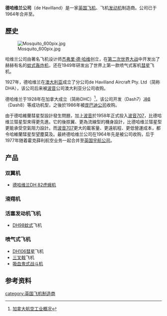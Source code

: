 {{refimprove|time=2019-04-21T02:27:43+00:00}}
{{expand|time=2009-05-03T09:25:14+00:00}}
{{Infobox Company 
|company_name = 德哈维兰
|company_name_en = de Havilland Aircraft Company
|company_logo  = [[Image:De_Havilland.png|150px]]
|company_type = 私有企業
|foundation    = 1920
|defunct       = 1964
|location = [[英国|英国]][[赫特福德郡|赫特福德郡]][[哈特菲尔德|哈特菲尔德]]
|key_people = [[杰弗里·德·哈维|杰弗里·德·哈维]] ，公司创始人及飞机设计师
|industry = 航空
|products = 商用機<br>軍用機<br>发动机

}}
'''德哈维兰公司'''（de Havilland）是一家[[英国|英国]][[飞机|飞机]]、飞机[[发动机|发动机]]制造商。公司已于1964年合并至{{Link-en|霍克薛利公司|Hawker_Siddeley}}。

==歷史==
[[File:Mosquito_600pix.jpg|right]]

哈维兰公司由著名飞机设计师[[杰弗里·德·哈维|杰弗里·德·哈维]]创立，在[[第二次世界大战|第二次世界大战]]中开发出了赫赫有名的[[蚊式轰炸机|蚊式轰炸机]]，还在1949年研发出了世界上第一款喷气式客机[[哈维兰彗星型|彗星]]飞机。

1927年，德哈维兰在[[澳大利亚|澳大利亚]]成立了分公司de Havilland Aircraft Pty. Ltd（简称DHA），该公司后来被[[波音|波音]]公司澳大利亚分公司收购。

德哈维兰于1928年在加拿大成立{{Link-en|德哈维兰加拿大公司|de Havilland Canada}}（简称DHC）<ref>[http://www.china001.com/show_hdr.php?xname=PPDDMV0&dname=KK12V31&xpos=28 加拿大航空工业概况 ]{{dead link|date=2018年2月 |bot=InternetArchiveBot |fix-attempted=yes }}</ref>，该公司开发{{Link-en|冲7|de Havilland Canada Dash 7}}（Dash7）[[冲8|冲8]]（Dash8）等成功机型，之後於1986年被[[庞巴迪公司|庞巴迪公司]]收购。

由于德哈維蘭彗星型設計發生問題，加上[[波音|波音]]於1958年正式投入[[波音707|波音707]]，比德哈维兰彗星型來得更先進。它的後掠翼、更為流線型的機身設計，比德哈维兰彗星型更能承受空氣阻力設計。而[[波音707|波音707]]更大的載客量、更遠航程、更低營運成本，都令哈維蘭彗星型望塵莫及。最終德哈维兰公司在1964年先是被{{Link-en|霍克薛利|Hawker_Siddeley}}公司收购，后于1977年随着霍克薛利航空业务一起合并至[[英国宇航|英国宇航公司]]。

==产品==
===双翼机===
*[[德哈维兰DH_82虎蛾机|德哈维兰DH 82虎蛾机]]

===滑翔机===
===活塞发动机飞机===
*[[蚊式|DH98蚊式]]飞机
===喷气式飞机===
*[[哈维兰彗星型|DH106彗星]]飞机
*[[霍克薛利三叉戟型|三叉戟]]飞机
*[[吸血鬼式噴氣戰鬥機|吸血鬼式战斗机]]

==参考资料==
{{reflist}}
[[category:英国飞机制造商|category:英国飞机制造商]]
